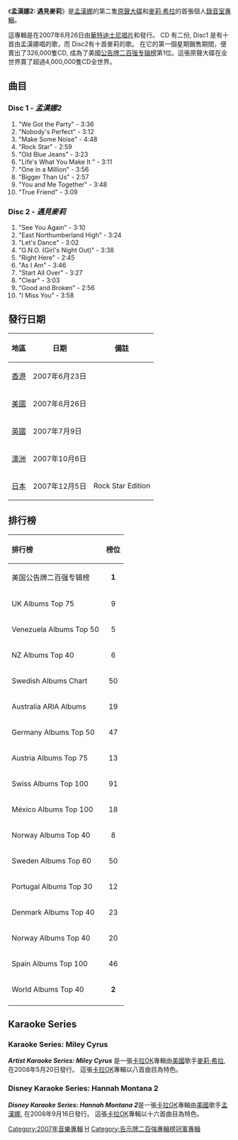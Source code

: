 {{noteTA
|G1=Disney
}}
{{Infobox Album <!-- See Wikipedia:WikiProject_Albums -->
| Name         = 孟漢娜 2
| Type         = 原聲帶
| Artist       = [[孟漢娜|孟漢娜]]
| Cover        =
| Caption      =
| Released     = 2007年6月23日
| Recorded     = 2006年—2007年
| Length       = 35:02
| Label        = [[華特迪士尼唱片|華特迪士尼唱片]]
| Last album   = ''Hannah Montana''<br />(2006)
| This album   = '''''Hannah Montana 2'''''<br />(2007)
| Next album   = ''Hannah Montana 2: Non-Stop Dance Party''<br />(2008)
| Misc         =
{{Singles
| Name         = 孟漢娜 2
| Type          = 原聲帶
| single 1      = Nobody's Perfect
| single 2      = Make Some Noise
| single 3      = True Friend
| single 4      = Life's What You Make It
| single 5      = We Got the Party
| single 6      = One in a Million
| single 7      = Bigger Than Us
}}
}}

{{Infobox Album  <!-- See Wikipedia:WikiProject_Albums -->
| Name        = 遇見麥莉
| Type        = 錄音室專輯
| Artist      = [[麥莉·希拉|麥莉·希拉]]
| Cover       =
| Caption     =
| Released    = 2007年6月23日
| Recorded    = 2006年—2007年
| Length      = 33:09
| Label       = {{tsl|en|Hollywood Records|荷里活唱片}}
| Last album  = —
| This album  = '''''Meet Miley Cyrus'''''<br />(2007)
| Next album  = ''Breakout''<br />(2008)
| Misc        =
{{Singles
| Name          = 遇見麥莉
| Type          = 錄音室專輯
| single 1      = G.N.O. (Girl's Night Out)
| single 2      = I Miss You
| single 3      = See You Again
| single 4      = Start All Over
| single 5      = Good And Broken
}}
}}

《'''孟漢娜2: 遇見麥莉'''》是[[孟漢娜|孟漢娜]]的第二隻[[原聲音樂|原聲大碟]]和[[麥莉·希拉|麥莉·希拉]]的首張個人[[錄音室專輯|錄音室專輯]]。

這專輯是在2007年6月26日由[[華特迪士尼唱片|華特迪士尼唱片]]和{{tsl|en|Hollywood Records|荷里活唱片}}發行。
CD 有二份, Disc1 是有十首由孟漢娜唱的歌，而 Disc2有十首麥莉的歌。
在它的第一個星期銷售期間，便賣出了326,000隻CD, 成為了美國[[公告牌二百强专辑榜|公告牌二百强专辑榜]]第1位。這張原聲大碟在全世界賣了超過4,000,000隻CD全世界。

== 曲目 ==
=== Disc 1 - ''孟漢娜2'' ===
# "We Got the Party" - 3:36
# "Nobody's Perfect" - 3:12
# "Make Some Noise" - 4:48
# "Rock Star" - 2:59
# "Old Blue Jeans" - 3:23
# "Life's What You Make It " - 3:11
# "One in a Million" - 3:56
# "Bigger Than Us" - 2:57
# "You and Me Together" - 3:48
# "True Friend" - 3:09

=== Disc 2 - ''遇見麥莉'' ===
# "See You Again" - 3:10
# "East Northumberland High" - 3:24
# "Let's Dance" - 3:02
# "G.N.O. (Girl's Night Out)" - 3:38
# "Right Here" - 2:45
# "As I Am" - 3:46
# "Start All Over" - 3:27
# "Clear" - 3:03
# "Good and Broken" - 2:56
# "I Miss You" - 3:58

== 發行日期 ==
{|class="wikitable sortable"
|-
! 地區
! 日期
! 備註
|-
| [[香港|香港]]
|2007年6月23日
|
|-
| [[美國|美國]]
| 2007年6月26日
|
|-
| [[英國|英國]]
|2007年7月9日
|
|-
| [[澳洲|澳洲]]
| 2007年10月6日
|
|-
| [[日本|日本]]
| 2007年12月5日
| Rock Star Edition
|}

== 排行榜 ==
{|class="wikitable sortable"
!align="left"|排行榜
!align="left"|榜位
|-
|align="left"|美国公告牌二百强专辑榜
|align="center"|'''1'''
|-
|align="left"|UK Albums Top 75
|align="center"|9
|-
|align="left"|Venezuela  Albums Top 50
|align="center"|5
|-
|align="left"|NZ Albums Top 40
|align="center"|6
|-
|align="left"|Swedish Albums Chart
|align="center"|50
|-
|align="left"|Australia ARIA Albums
|align="center"|19
|-
|align="left"|Germany Albums Top 50
|align="center"|47
|-
|align="left"|Austria Albums Top 75
|align="center"|13
|-
|align="left"|Swiss Albums Top 100
|align="center"|91
|-
|align="left"|México Albums Top 100
|align="center"|18
|-
|align="left"|Norway Albums Top 40
|align="center"|8
|-
|align="left"|Sweden Albums Top 60
|align="center"|50
|-
|align="left"|Portugal Albums Top 30
|align="center"|12
|-
|align="left"|Denmark Albums Top 40
|align="center"|23
|-
|align="left"|Norway Albums Top 40
|align="center"|20
|-
|align="left"|Spain Albums Top 100
|align="center"|46
|-
|align="left"|World Albums Top 40
|align="center"|'''2'''
|-
|}

== Karaoke Series ==
{{Infobox Album | <!-- See Wikipedia:WikiProject_Albums -->
| Name        = Disney Artist Karaoke Series: Miley Cyrus
| Type        =錄音室專輯
| Longtype    = (Karaoke)
| Artist      = [[麥莉·希拉|麥莉·希拉]]
| Cover       =
| Caption     =
| Recorded    = 2007年
| Released    = 2008年5月20日
| Length      =
| Label       = [[華特迪士尼唱片|華特迪士尼唱片]]
}}

=== Karaoke Series: Miley Cyrus ===
'''''Artist Karaoke Series: Miley Cyrus ''''' 是一張[[卡拉OK|卡拉OK]]專輯由[[美國|美國]]歌手[[麥莉·希拉|麥莉·希拉]], 在2008年5月20日發行。 這張[[卡拉OK|卡拉OK]]專輯以八首曲目為特色。

{{tracklist
| collapsed = 
| headline = 曲目
| title1 = See You Again
| length1 = 3:26
| title2 = Start All Over
| length2 = 3:29
| title3 = G.N.O. (Girls Night Out)
| length3 = 3:44
| title4 = Let's Dance
| length4 = 3:26
| title5 = East Northumberland High
| length5 = 3:38
| title6 = Right Here
| length6 = 2:49
| title7 = As I Am
| length7 = 4:03
| title8 = I Miss You
| length8 = 4:08
}}
=== Disney Karaoke Series: Hannah Montana 2 ===
{{Infobox Album | <!-- See Wikipedia:WikiProject_Albums -->
| Name        = Disney Karaoke Series: Hannah Montana 2
| Type        = 原聲帶
| Longtype    = (Karaoke)
| Artist      = [[孟漢娜|孟漢娜]]
| Cover       = 
| Caption     =
| Released    = 2008年9月16日
| Recorded    = 2007年
| Genre       = 
| Length      =
| Label       = [[華特迪士尼唱片|華特迪士尼唱片]]
| Producer    =
| Reviews     =
}}

'''''Disney Karaoke Series: Hannah Montana 2'''''是一張[[卡拉OK|卡拉OK]]專輯由[[美國|美國]]歌手[[孟漢娜|孟漢娜]], 在2008年9月16日發行。 這張[[卡拉OK|卡拉OK]]專輯以十六首曲目為特色。
{{tracklist
| collapsed       = 
| headline        = 曲目
| title1          = We Got the Party
| note1           = 
| length1         = 3:55
| title2          = Nobody's Perfect
| note2           = 
| length2         = 3:42
| title3          = Make Some Noise
| note3           = 
| length3         = 4:41
| title4          = Rockstar
| note4           = 
| length4         = 3:21
| title5          = Life's What You Make It
| note5           = 
| length5         = 3:25
| title6          = One in a Million
| note6           = 
| length6         = 4:11
| title7          = Bigger Than Us
| note7           = 
| length7         = 3:04
| title8          = True Friend
| note8           = 
| length8         = 3:24
| title9          = We Got the Party
| note9           = Vocal Versions
| length9         = 3:55
| title10         = Nobody's Perfect
| note10          = Vocal Versions
| length10        = 3:42
| title11         = Make Some Noise
| note11          = Vocal Versions
| length11        = 4:41
| title12         = Rockstar
| note12          = Vocal Versions
| length12        = 3:21
| title13         = Life's What You Make It
| note13          = Vocal Versions
| length13        = 3:25
| title14         = One in a Million
| note14          = Vocal Versions
| length14        = 4:11
| title15         = Bigger Than Us
| note15          = Vocal Versions
| length15        = 3:04
| title16         = True Friend
| note16          = Vocal Versions
| length16        = 3:24
}}

{{麥莉·希拉}}
{{汉娜·蒙塔娜}}

[[Category:2007年音樂專輯|Category:2007年音樂專輯]]
[[Category:迪士尼音樂專輯|H]]
[[Category:告示牌二百強專輯榜冠軍專輯|Category:告示牌二百強專輯榜冠軍專輯]]